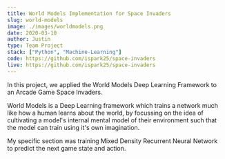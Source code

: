 ```yaml
---
title: World Models Implementation for Space Invaders
slug: world-models
image: ./images/worldmodels.png
date: 2020-03-10
author: Justin
type: Team Project
stack: ["Python", "Machine-Learning"]
code: https://github.com/ispark25/space-invaders
live: https://github.com/ispark25/space-invaders
---
```


In this project, we applied the World Models Deep Learning Framework
to an Arcade Game Space Invaders.

World Models is a Deep Learning framework which trains a network much
like how a human learns about the world, by focussing on the idea of
cultivating a model's internal mental model of their environment such
that the model can train using it's own imagination.

My specific section was training Mixed Density Recurrent Neural
Network to predict the next game state and action.